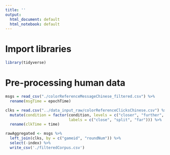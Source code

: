 ```yaml
---
title: ''
output:
  html_document: default
  html_notebook: default
---
```


# Import libraries

```r
library(tidyverse)
```

# Pre-processing human data

```r
msgs = read_csv("./colorReferenceMessageChinese_filtered.csv") %>%
  rename(msgTime = epochTime)

clks = read.csv("../data_input_raw/colorReferenceClicksChinese.csv") %>%
  mutate(condition = factor(condition, levels = c("closer", "further", "equal"), 
                            labels = c("close", "split", "far"))) %>%
  rename(clkTime = time)

rawAggregated <- msgs %>% 
  left_join(clks, by = c("gameid", "roundNum")) %>%
  select(-index) %>%
  write_csv('./filteredCorpus.csv')
```
